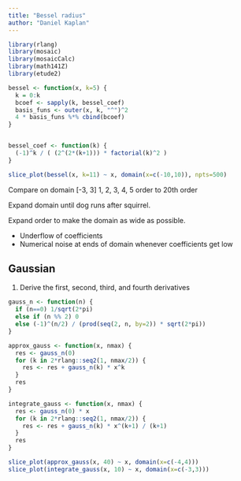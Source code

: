 ```yaml
---
title: "Bessel radius"
author: "Daniel Kaplan"
---
```


```r
library(rlang)
library(mosaic)
library(mosaicCalc)
library(math141Z)
library(etude2)
```

```r
bessel <- function(x, k=5) {
  k = 0:k
  bcoef <- sapply(k, bessel_coef)
  basis_funs <- outer(x, k, "^")^2
  4 * basis_funs %*% cbind(bcoef)
}


bessel_coef <- function(k) {
  (-1)^k / ( (2^(2*(k+1))) * factorial(k)^2 )
}
```

```r
slice_plot(bessel(x, k=11) ~ x, domain(x=c(-10,10)), npts=500) 
```

Compare on domain [-3, 3] 1, 2, 3, 4, 5 order  to 20th order

Expand domain until dog runs after squirrel. 

Expand order to make the domain as wide as possible. 

- Underflow of coefficients
- Numerical noise at ends of domain whenever coefficients get low


## Gaussian

1. Derive the first, second, third, and fourth derivatives

```r
gauss_n <- function(n) {
  if (n==0) 1/sqrt(2*pi)
  else if (n %% 2) 0
  else (-1)^(n/2) / (prod(seq(2, n, by=2)) * sqrt(2*pi))
}

approx_gauss <- function(x, nmax) {
  res <- gauss_n(0)
  for (k in 2*rlang::seq2(1, nmax/2)) {
    res <- res + gauss_n(k) * x^k
  }
  res
}

integrate_gauss <- function(x, nmax) {
  res <- gauss_n(0) * x
  for (k in 2*rlang::seq2(1, nmax/2)) {
    res <- res + gauss_n(k) * x^(k+1) / (k+1)
  }
  res
}

```


```r
slice_plot(approx_gauss(x, 40) ~ x, domain(x=c(-4,4)))
slice_plot(integrate_gauss(x, 10) ~ x, domain(x=c(-3,3)))
```


